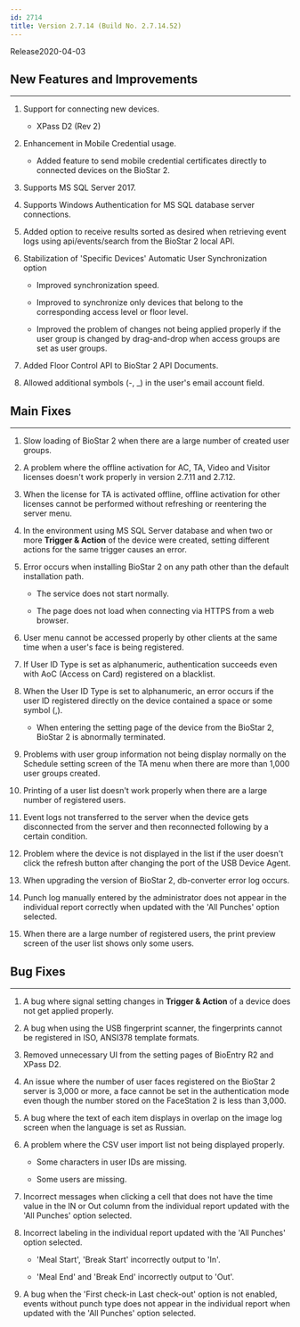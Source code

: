```yaml
---
id: 2714
title: Version 2.7.14 (Build No. 2.7.14.52)
---
```


Release<Separator/>2020-04-03

## New Features and Improvements

---

1. Support for connecting new devices.

    * XPass D2 (Rev 2)

1. Enhancement in Mobile Credential usage.

    * Added feature to send mobile credential certificates directly to connected devices on the BioStar 2.

1. Supports MS SQL Server 2017.

1. Supports Windows Authentication for MS SQL database server connections.

1. Added option to receive results sorted as desired when retrieving event logs using api/events/search from the BioStar 2 local API.

1. Stabilization of 'Specific Devices' Automatic User Synchronization option

    * Improved synchronization speed.

    * Improved to synchronize only devices that belong to the corresponding access level or floor level.

    * Improved the problem of changes not being applied properly if the user group is changed by drag-and-drop when access groups are set as user groups.

1. Added Floor Control API to BioStar 2 API Documents.

1. Allowed additional symbols (-, _) in the user's email account field.
    
## Main Fixes

---

1. Slow loading of BioStar 2 when there are a large number of created user groups.

1. A problem where the offline activation for AC, TA, Video and Visitor licenses doesn't work properly in version 2.7.11 and 2.7.12.

1. When the license for TA is activated offline, offline activation for other licenses cannot be performed without refreshing or reentering the server menu.

1. In the environment using MS SQL Server database and when two or more **Trigger & Action** of the device were created, setting different actions for the same trigger causes an error.

1. Error occurs when installing BioStar 2 on any path other than the default installation path.

    * The service does not start normally.

    * The page does not load when connecting via HTTPS from a web browser.

1. User menu cannot be accessed properly by other clients at the same time when a user's face is being registered.

1. If User ID Type is set as alphanumeric, authentication succeeds even with AoC (Access on Card) registered on a blacklist.

1. When the User ID Type is set to alphanumeric, an error occurs if the user ID registered directly on the device contained a space or some symbol (,).

    * When entering the setting page of the device from the BioStar 2, BioStar 2 is abnormally terminated.

1. Problems with user group information not being display normally on the Schedule setting screen of the TA menu when there are more than 1,000 user groups created.

1. Printing of a user list doesn't work properly when there are a large number of registered users.

1. Event logs not transferred to the server when the device gets disconnected from the server and then reconnected following by a certain condition.

1. Problem where the device is not displayed in the list if the user doesn't click the refresh button after changing the port of the USB Device Agent.

1. When upgrading the version of BioStar 2, db-converter error log occurs.

1. Punch log manually entered by the administrator does not appear in the individual report correctly when updated with the 'All Punches' option selected.

1. When there are a large number of registered users, the print preview screen of the user list shows only some users.

## Bug Fixes

---

1. A bug where signal setting changes in **Trigger & Action** of a device does not get applied properly.

1. A bug when using the USB fingerprint scanner, the fingerprints cannot be registered in ISO, ANSI378 template formats.

1. Removed unnecessary UI from the setting pages of BioEntry R2 and XPass D2.

1. An issue where the number of user faces registered on the BioStar 2 server is 3,000 or more, a face cannot be set in the authentication mode even though the number stored on the FaceStation 2 is less than 3,000.

1. A bug where the text of each item displays in overlap on the image log screen when the language is set as Russian.

1. A problem where the CSV user import list not being displayed properly.

    * Some characters in user IDs are missing.

    * Some users are missing.

1. Incorrect messages when clicking a cell that does not have the time value in the IN or Out column from the individual report updated with the 'All Punches' option selected.

1. Incorrect labeling in the individual report updated with the 'All Punches' option selected.

    * 'Meal Start', 'Break Start' incorrectly output to 'In'.

    * 'Meal End' and 'Break End' incorrectly output to 'Out'.

1. A bug when the 'First check-in Last check-out' option is not enabled, events without punch type does not appear in the individual report when updated with the 'All Punches' option selected.